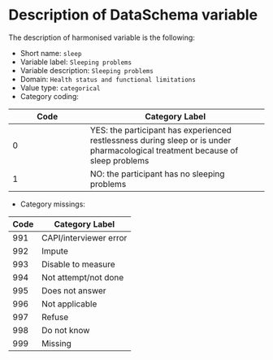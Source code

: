 # Description of DataSchema variable

The description of harmonised variable is the following:

* Short name: `sleep`
* Variable label: `Sleeping problems`
* Variable description: `Sleeping problems`
* Domain: `Health status and functional limitations`
* Value type: `categorical`
* Category coding:

**Code** | **Category Label**
-------- | ------------------
0        | YES: the participant has experienced restlessness during sleep or is under pharmacological treatment because of sleep problems
1        | NO: the participant has no sleeping problems

* Category missings: 

**Code** | **Category Label**
----| ------------------
991 | CAPI/interviewer error
992 | Impute
993 | Disable to measure
994 | Not attempt/not done
995 | Does not answer
996 | Not applicable
997 | Refuse
998 | Do not know
999 | Missing


